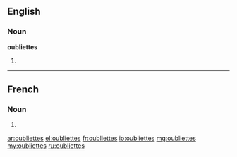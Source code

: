 ==English==

===Noun===
'''oubliettes'''

# {{plural of|oubliette}}

----

==French==

===Noun===
{{head|fr|g=f-p}} {{p}}

# {{plural of|oubliette|lang=fr}}

[[ar:oubliettes]]
[[el:oubliettes]]
[[fr:oubliettes]]
[[io:oubliettes]]
[[mg:oubliettes]]
[[my:oubliettes]]
[[ru:oubliettes]]